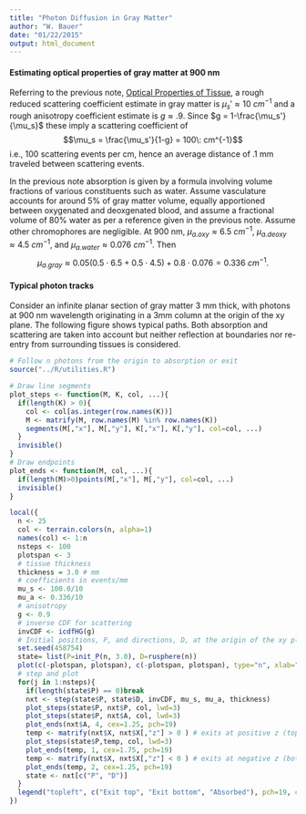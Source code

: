 ```yaml
---
title: "Photon Diffusion in Gray Matter"
author: "W. Bauer"
date: "01/22/2015"
output: html_document
---
```


#### Estimating optical properties of gray matter at 900 nm

Referring to the previous note, [Optical Properties of Tissue](jacques.html), a rough reduced scattering coefficient estimate in gray matter is $\mu_s' \approx 10\: cm^{-1}$ and a rough anisotropy coefficient estimate is $g \approx .9$. Since $g = 1-\frac{\mu_s'}{\mu_s}$ these imply a scattering coefficient of$$\mu_s = \frac{\mu_s'}{1-g} = 100\: cm^{-1}$$i.e., 100 scattering events per cm, hence an average distance of .1 mm traveled between scattering events.

In the previous note absorption is given by a formula involving volume fractions of various constituents such as water. Assume vasculature accounts for around 5% of gray matter volume, equally apportioned between oxygenated and deoxgenated blood, and assume a fractional volume of 80% water as per a reference given in the previous note. Assume other chromophores are negligible. At 900 nm, $\mu_{a.oxy} \approx 6.5 \: cm^{-1}$, $\mu_{a.deoxy} \approx 4.5 \: cm^{-1}$, and $\mu_{a.water} \approx 0.076  \: cm^{-1}.$ Then$$\mu_{a.gray} \approx 0.05 \left(0.5 \cdot 6.5 + 0.5 \cdot 4.5 \right) + 0.8 \cdot 0.076 = 0.336 \: cm^{-1}.$$

#### Typical photon tracks

Consider an infinite planar section of gray matter 3 mm thick, with photons at 900 nm wavelength originating in a 3mm column at the origin of the xy plane. The following figure shows typical paths. Both absorption and scattering are taken into account but neither reflection at boundaries nor re-entry from surrounding tissues is considered.

```r
# Follow n photons from the origin to absorption or exit
source("../R/utilities.R")

# Draw line segments 
plot_steps <- function(M, K, col, ...){
  if(length(K) > 0){
    col <- col[as.integer(row.names(K))]
    M <- matrify(M, row.names(M) %in% row.names(K))
    segments(M[,"x"], M[,"y"], K[,"x"], K[,"y"], col=col, ...)
  }
  invisible()
}
# Draw endpoints
plot_ends <- function(M, col, ...){
  if(length(M)>0)points(M[,"x"], M[,"y"], col=col, ...)
  invisible()
}

local({
  n <- 25
  col <- terrain.colors(n, alpha=1)
  names(col) <- 1:n
  nsteps <- 100
  plotspan <- 3
  # tissue thickness
  thickness = 3.0 # mm
  # coefficients in events/mm
  mu_s <- 100.0/10
  mu_a <- 0.336/10
  # anisotropy
  g <- 0.9
  # inverse CDF for scattering
  invCDF <- icdfHG(g)
  # Initial positions, P, and directions, D, at the origin of the xy plane
  set.seed(458754)
  state= list(P=init_P(n, 3.0), D=rusphere(n))
  plot(c(-plotspan, plotspan), c(-plotspan, plotspan), type="n", xlab="x (mm)", ylab="y (mm)", main=paste("900 nm photon tracks\n", n, "photons,", nsteps, "steps"))
  # step and plot
  for(j in 1:nsteps){
    if(length(state$P) == 0)break
    nxt <- step(state$P, state$D, invCDF, mu_s, mu_a, thickness)
    plot_steps(state$P, nxt$P, col, lwd=3)
    plot_steps(state$P, nxt$A, col, lwd=3)
    plot_ends(nxt$A, 4, cex=1.25, pch=19)
    temp <- matrify(nxt$X, nxt$X[,"z"] > 0 ) # exits at positive z (top)
    plot_steps(state$P,temp, col, lwd=3)
    plot_ends(temp, 1, cex=1.75, pch=19)
    temp <- matrify(nxt$X, nxt$X[,"z"] < 0 ) # exits at negative z (bottom)
    plot_ends(temp, 2, cex=1.25, pch=19)
    state <- nxt[c("P", "D")]
  }
  legend("topleft", c("Exit top", "Exit bottom", "Absorbed"), pch=19, col=c(1,2,4))
})
```
